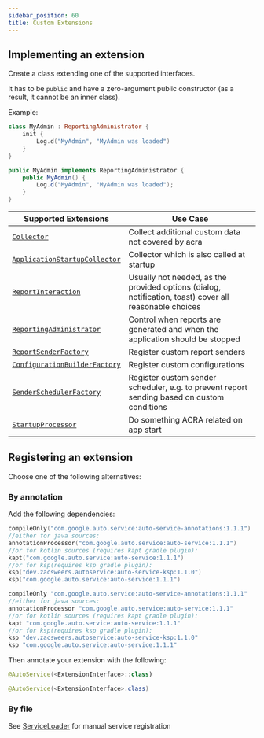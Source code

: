 ```yaml
---
sidebar_position: 60
title: Custom Extensions
---
```



## Implementing an extension
Create a class extending one of the supported interfaces. 

It has to be `public` and have a zero-argument public constructor (as a result, it cannot be an inner class).

Example:

<AndroidCode>

```kotlin
class MyAdmin : ReportingAdministrator {
    init {
        Log.d("MyAdmin", "MyAdmin was loaded")
    }
}
```

```java
public MyAdmin implements ReportingAdministrator {
    public MyAdmin() {
        Log.d("MyAdmin", "MyAdmin was loaded");
    }
}
```

</AndroidCode>

| Supported Extensions | Use Case |
| --- | --- |
| [`Collector`](pathname:///javadoc/latest/acra/org.acra.collector/-collector) | Collect additional custom data not covered by acra |
| [`ApplicationStartupCollector`](pathname:///javadoc/latest/acra/org.acra.collector/-application-startup-collector) | Collector which is also called at startup |
| [`ReportInteraction`](pathname:///javadoc/latest/acra/org.acra.interaction/-report-interaction) | Usually not needed, as the provided options (dialog, notification, toast) cover all reasonable choices |
| [`ReportingAdministrator`](pathname:///javadoc/latest/acra/org.acra.config/-reporting-administrator) | Control when reports are generated and when the application should be stopped |
| [`ReportSenderFactory`](pathname:///javadoc/latest/acra/org.acra.sender/-report-sender-factory) | Register custom report senders |
| [`ConfigurationBuilderFactory`](pathname:///javadoc/latest/acra/org.acra.config/-configuration-builder-factory) | Register custom configurations |
| [`SenderSchedulerFactory`](pathname:///javadoc/latest/acra/org.acra.scheduler/-sender-scheduler-factory) | Register custom sender scheduler, e.g. to prevent report sending based on custom conditions |
| [`StartupProcessor`](pathname:///javadoc/latest/acra/org.acra.startup/-startup-processor)  | Do something ACRA related on app start |
## Registering an extension
Choose one of the following alternatives:
### By annotation

Add the following dependencies:
<GradleCode>

```kotlin title="build.gradle.kts"
compileOnly("com.google.auto.service:auto-service-annotations:1.1.1")
//either for java sources:
annotationProcessor("com.google.auto.service:auto-service:1.1.1")
//or for kotlin sources (requires kapt gradle plugin):
kapt("com.google.auto.service:auto-service:1.1.1")
//or for ksp(requires ksp gradle plugin):
ksp("dev.zacsweers.autoservice:auto-service-ksp:1.1.0")
ksp("com.google.auto.service:auto-service:1.1.1")
```

```groovy title="build.gradle"
compileOnly "com.google.auto.service:auto-service-annotations:1.1.1"
//either for java sources:
annotationProcessor "com.google.auto.service:auto-service:1.1.1"
//or for kotlin sources (requires kapt gradle plugin):
kapt "com.google.auto.service:auto-service:1.1.1"
//or for ksp(requires ksp gradle plugin):
ksp "dev.zacsweers.autoservice:auto-service-ksp:1.1.0"
ksp "com.google.auto.service:auto-service:1.1.1"
```

</GradleCode>

Then annotate your extension with the following:

<AndroidCode>

```kotlin
@AutoService(<ExtensionInterface>::class)
```

```java
@AutoService(<ExtensionInterface>.class)
```

</AndroidCode>

### By file
See [ServiceLoader](https://developer.android.com/reference/java/util/ServiceLoader.html) for manual service registration